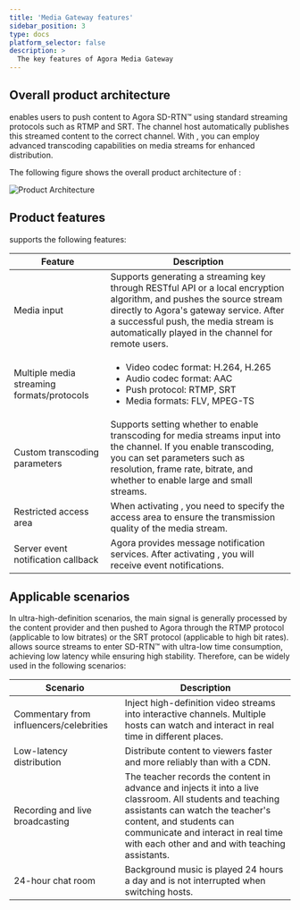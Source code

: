 ```yaml
---
title: 'Media Gateway features'
sidebar_position: 3
type: docs
platform_selector: false
description: >
  The key features of Agora Media Gateway
---
```


## Overall product architecture

<Vpd k="NAME" /> enables users to push content to Agora SD-RTN™ using standard streaming protocols such as RTMP and SRT. The channel host automatically publishes this streamed content to the correct channel. With <Vpd k="NAME" />, you can employ advanced transcoding capabilities on media streams for enhanced distribution.

The following figure shows the overall product architecture of <Vpd k="NAME" />:

![Product Architecture](/images/media-gateway/media-gateway-flow.svg)

## Product features

<Vpd k="NAME" /> supports the following features:

| Feature                                    | Description |
|--------------------------------------------|---|
| Media input                                | Supports generating a streaming key through RESTful API or a local encryption algorithm, and pushes the source stream directly to Agora's gateway service. After a successful push, the media stream is automatically played in the channel for remote users. |
| Multiple media streaming formats/protocols | <ul><li>Video codec format: H.264, H.265</li> <li>Audio codec format: AAC</li> <li>Push protocol: RTMP, SRT</li> <li>Media formats: FLV, MPEG-TS</li></ul> |
| Custom transcoding parameters              | Supports setting whether to enable transcoding for media streams input into the channel. If you enable transcoding, you can set parameters such as resolution, frame rate, bitrate, and whether to enable large and small streams. |
| Restricted access area                     | When activating <Vpd k="NAME" />, you need to specify the access area to ensure the transmission quality of the media stream. |
| Server event notification callback         | Agora provides message notification services. After activating <Vpd k="NAME" />, you will receive event notifications.  |

## Applicable scenarios

In ultra-high-definition scenarios, the main signal is generally processed by the content provider and then pushed to Agora through the RTMP protocol (applicable to low bitrates) or the SRT protocol (applicable to high bit rates). <Vpd k="NAME" /> allows source streams to enter SD-RTN™ with ultra-low time consumption, achieving low latency while ensuring high stability. Therefore, <Vpd k="NAME" /> can be widely used in the following scenarios:

| Scenario | Description |
|---|---|
| Commentary from influencers/celebrities | Inject high-definition video streams into interactive channels. Multiple hosts can watch and interact in real time in different places. |
| Low-latency distribution | Distribute content to viewers faster and more reliably than with a CDN. |
| Recording and live broadcasting| The teacher records the content in advance and injects it into a live classroom. All students and teaching assistants can watch the teacher's content, and students can communicate and interact in real time with each other and and with teaching assistants. |
| 24-hour chat room | Background music is played 24 hours a day and is not interrupted when switching hosts. |

